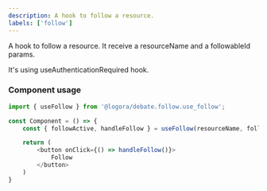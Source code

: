 ```yaml
---
description: A hook to follow a resource.
labels: ['follow']
---
```


A hook to follow a resource. It receive a resourceName and a followableId params.

It's using useAuthenticationRequired hook.

### Component usage
```js
import { useFollow } from '@logora/debate.follow.use_follow';
```
```js
const Component = () => {
    const { followActive, handleFollow } = useFollow(resourceName, followableId);

	return (
        <button onClick={() => handleFollow()}>
            Follow
        </button>
    )
}
```